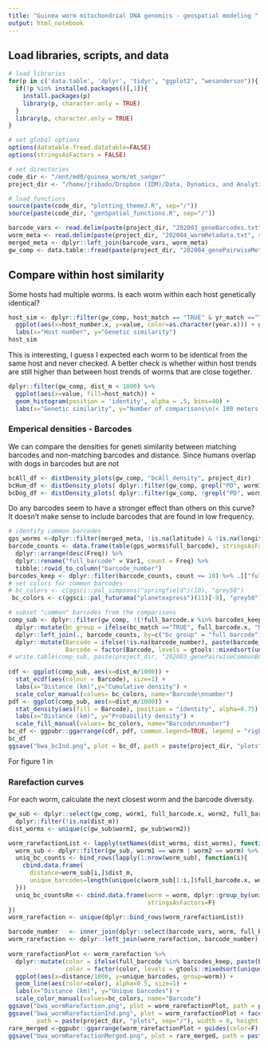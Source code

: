 ```yaml
---
title: "Guinea worm mitochondrial DNA genomics - geospatial modeling "
output: html_notebook
---
```


## Load libraries, scripts, and data

```r
# load libraries
for(p in c('data.table', 'dplyr', 'tidyr', "ggplot2", "wesanderson")){
  if(!p %in% installed.packages()[,1]){
    install.packages(p)
    library(p, character.only = TRUE)
  }
  library(p, character.only = TRUE)
}

# set global options
options(datatable.fread.datatable=FALSE)
options(stringsAsFactors = FALSE)

# set directories
code_dir <- "/mnt/md0/guinea_worm/mt_sanger"
project_dir <- "/home/jribado/Dropbox (IDM)/Data, Dynamics, and Analytics Folder/Projects/Guinea Worm Genetics in Chad/gw_bwaAlign/2020_newSeqs"

# load functions
source(paste(code_dir, "plotting_themeJ.R", sep="/"))
source(paste(code_dir, "genSpatial_functions.R", sep="/"))

```

```r
barcode_vars <- read.delim(paste(project_dir, "202003_geneBarcodes.txt", sep="/"), sep="\t")
worm_meta <- read.delim(paste(project_dir, "202004_wormMetadata.txt", sep="/"), sep="\t")
merged_meta <- dplyr::left_join(barcode_vars, worm_meta) 
gw_comp <- data.table::fread(paste(project_dir, "202004_genePairwiseMetadata.txt", sep="/"), sep="\t")
```

## Compare within host similarity

Some hosts had multiple worms. Is each worm within each host genetically identical?

```r
host_sim <- dplyr::filter(gw_comp, host_match == "TRUE" & yr_match =="TRUE") %>%
  ggplot(aes(x=host_number.x, y=value, color=as.character(year.x))) + geom_point() +
  labs(x="Host number", y="Genetic similarity")
host_sim
```

This is interesting, I guess I expected each worm to be identical from the same host and never checked. A better check is whether within host trends are still higher than between host trends of worms that are close together. 

```r
dplyr::filter(gw_comp, dist_m < 1000) %>%
  ggplot(aes(x=value, fill=host_match)) + 
  geom_histogram(position = 'identity', alpha = .5, bins=40) +
  labs(x="Genetic similarity", y="Number of comparisons\n(< 100 meters between worms)")
```

### Emperical densities - Barcodes 

We can compare the densities for geneti similarity between matching barcodes and non-matching barcodes and distance. Since humans overlap with dogs in barcodes but are not 

```r
bcAll_df <- distDensity_plots(gw_comp, "bcAll_density", project_dir)
bcHum_df <- distDensity_plots( dplyr::filter(gw_comp, grepl("PD", worm1) & grepl("PD", worm2)), "bcHum_density", project_dir)
bcDog_df <- distDensity_plots( dplyr::filter(gw_comp, !grepl("PD", worm1) & !grepl("PD", worm2)), "bcDog_density", project_dir)
```

Do any barcodes seem to have a stronger effect than others on this curve? It doesn't make sense to include barcodes that are found in low frequency.

```r
# identify common barcodes
gps_worms <-dplyr::filter(merged_meta, !is.na(latitude) & !is.na(longitude))
barcode_counts <- data.frame(table(gps_worms$full_barcode), stringsAsFactors = F) %>% 
  dplyr::arrange(desc(Freq)) %>%
  dplyr::rename("full_barcode" = Var1, count = Freq) %>%
  tibble::rowid_to_column("barcode_number")
barcodes_keep <- dplyr::filter(barcode_counts, count >= 10) %>% .[["full_barcode"]]
# set colors for common barcodes
# bc_colors <- c(ggsci::pal_simpsons("springfield")(10), "grey50")
 bc_colors <- c(ggsci::pal_futurama("planetexpress")(11)[-9], "grey50")

# subset "common" barcodes from the comparisons
comp_sub <- dplyr::filter(gw_comp, !(!full_barcode.x %in% barcodes_keep & bc_match=="TRUE")) %>%
  dplyr::mutate(bc_group = ifelse(bc_match =="TRUE", full_barcode.x, "No shared barcode in pair.")) %>%
  dplyr::left_join(., barcode_counts, by=c("bc_group" = "full_barcode")) %>%
  dplyr::mutate(Barcode = ifelse(!is.na(barcode_number), paste(barcode_number, "(N =", count, "worms)"), "No common barcode in pair."),
                Barcode = factor(Barcode, levels = gtools::mixedsort(unique(Barcode))))
# write.table(comp_sub, paste(project_dir, "202003_genePairwiseCommonBC.txt", sep="/"), sep="\t", quote = F, row.names = F)
  
cdf <- ggplot(comp_sub, aes(x=dist_m/1000)) + 
  stat_ecdf(aes(colour = Barcode), size=1) +
  labs(x="Distance (km)",y="Cumulative density") +
  scale_color_manual(values= bc_colors, name="Barcode\nnumber") 
pdf <- ggplot(comp_sub, aes(x=dist_m/1000)) + 
  stat_density(aes(fill = Barcode), position = "identity", alpha=0.75) +
  labs(x="Distance (km)", y="Probability density") +
  scale_fill_manual(values= bc_colors, name="Barcode\nnumber") 
bc_df <- ggpubr::ggarrange(cdf, pdf, common.legend=TRUE, legend = "right")
bc_df
ggsave("bwa_bcInd.png", plot = bc_df, path = paste(project_dir, "plots", sep="/"), width = 8, height = 4, units = c("in"), dpi = 300)
```

For figure 1 in



### Rarefaction curves

For each worm, calculate the next closest worm and the barcode diversity.

```r
gw_sub <- dplyr::select(gw_comp, worm1, full_barcode.x, worm2, full_barcode.y, dist_m) %>%
  dplyr::filter(!is.na(dist_m))
dist_worms <- unique(c(gw_sub$worm1, gw_sub$worm2))

worm_rarefactionList <- lapply(setNames(dist_worms, dist_worms), function(worm){
  worm_sub <- dplyr::filter(gw_sub, worm1 == worm | worm2 == worm) %>% dplyr::arrange(dist_m)
  uniq_bc_counts <- bind_rows(lapply(1:nrow(worm_sub), function(i){
    cbind.data.frame(
      distance=worm_sub[i,]$dist_m, 
      unique_barcodes=length(unique(c(worm_sub[1:i,]$full_barcode.x, worm_sub[1:i,]$full_barcode.y)))-1)
  })) 
  uniq_bc_countsRm <- cbind.data.frame(worm = worm, dplyr::group_by(uniq_bc_counts, distance) %>% top_n(1, unique_barcodes), 
                                       stringsAsFactors=F)
})
worm_rarefaction <- unique(dplyr::bind_rows(worm_rarefactionList))
```

```r
barcode_number   <- inner_join(dplyr::select(barcode_vars, worm, full_barcode), barcode_counts)
worm_rarefaction <- dplyr::left_join(worm_rarefaction, barcode_number)
  
worm_rarefactionPlot <- worm_rarefaction %>% 
  dplyr::mutate(color = ifelse(full_barcode %in% barcodes_keep, paste(barcode_number, "(N =", count, "worms)"), "Not common.\n(N < 10 worms)"),
                color = factor(color, levels = gtools::mixedsort(unique(color)))) %>%  
  ggplot(aes(x=distance/1000, y=unique_barcodes, group=worm)) +
  geom_line(aes(color=color), alpha=0.5, size=1) +
  labs(x="Distance (km)", y="Unique barcodes") +
  scale_color_manual(values=bc_colors, name="Barcode") 
ggsave("bwa_wormRarefaction.png", plot = worm_rarefactionPlot, path = paste(project_dir, "plots", sep="/"), width = 6, height = 4, units = c("in"), dpi = 300)
ggsave("bwa_wormRarefactionInd.png", plot = worm_rarefactionPlot + facet_wrap(~color, ncol=4) + guides(color=F), 
        path = paste(project_dir, "plots", sep="/"), width = 6, height = 4, units = c("in"), dpi = 300)
rare_merged <-ggpubr::ggarrange(worm_rarefactionPlot + guides(color=F), worm_rarefactionPlot + facet_wrap(~color, ncol=4) + guides(color=F))
ggsave("bwa_wormRarefactionMerged.png", plot = rare_merged, path = paste(project_dir, "plots", sep="/"), width = 8, height = 4, units = c("in"), dpi = 300)
```


